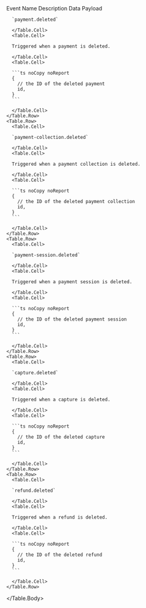 
<Table>
  <Table.Header>
    <Table.Row>
      <Table.HeaderCell>Event Name</Table.HeaderCell>
      <Table.HeaderCell>Description</Table.HeaderCell>
      <Table.HeaderCell>Data Payload</Table.HeaderCell>
    </Table.Row>
  </Table.Header>
  <Table.Body>
    <Table.Row>
      <Table.Cell>

      `payment.deleted`

      </Table.Cell>
      <Table.Cell>

      Triggered when a payment is deleted.

      </Table.Cell>
      <Table.Cell>

      ```ts noCopy noReport
      {
        // the ID of the deleted payment
        id,
      }
      ```

      </Table.Cell>
    </Table.Row>
    <Table.Row>
      <Table.Cell>

      `payment-collection.deleted`

      </Table.Cell>
      <Table.Cell>

      Triggered when a payment collection is deleted.

      </Table.Cell>
      <Table.Cell>

      ```ts noCopy noReport
      {
        // the ID of the deleted payment collection
        id,
      }
      ```

      </Table.Cell>
    </Table.Row>
    <Table.Row>
      <Table.Cell>

      `payment-session.deleted`

      </Table.Cell>
      <Table.Cell>

      Triggered when a payment session is deleted.

      </Table.Cell>
      <Table.Cell>

      ```ts noCopy noReport
      {
        // the ID of the deleted payment session
        id,
      }
      ```

      </Table.Cell>
    </Table.Row>
    <Table.Row>
      <Table.Cell>

      `capture.deleted`

      </Table.Cell>
      <Table.Cell>

      Triggered when a capture is deleted.

      </Table.Cell>
      <Table.Cell>

      ```ts noCopy noReport
      {
        // the ID of the deleted capture
        id,
      }
      ```

      </Table.Cell>
    </Table.Row>
    <Table.Row>
      <Table.Cell>

      `refund.deleted`

      </Table.Cell>
      <Table.Cell>

      Triggered when a refund is deleted.

      </Table.Cell>
      <Table.Cell>

      ```ts noCopy noReport
      {
        // the ID of the deleted refund
        id,
      }
      ```

      </Table.Cell>
    </Table.Row>
  </Table.Body>
</Table>